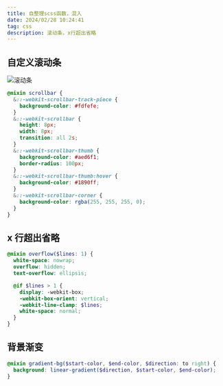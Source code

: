 ```yaml
---
title: 自整理scss函数，混入
date: 2024/02/28 10:24:41
tag: css
description: 滚动条，x行超出省略
---
```


## 自定义滚动条

![滚动条](https://image.084612.xyz/20240228103705.png)

```scss
@mixin scrollbar {
  &::-webkit-scrollbar-track-piece {
    background-color: #fdfefe;
  }
  &::-webkit-scrollbar {
    height: 8px;
    width: 8px;
    transition: all 2s;
  }
  &::-webkit-scrollbar-thumb {
    background-color: #aed6f1;
    border-radius: 100px;
  }
  &::-webkit-scrollbar-thumb:hover {
    background-color: #1890ff;
  }
  &::-webkit-scrollbar-corner {
    background-color: rgba(255, 255, 255, 0);
  }
}
```

## x 行超出省略

```scss
@mixin overflow($lines: 1) {
  white-space: nowrap;
  overflow: hidden;
  text-overflow: ellipsis;

  @if $lines > 1 {
    display: -webkit-box;
    -webkit-box-orient: vertical;
    -webkit-line-clamp: $lines;
    white-space: normal;
  }
}
```

## 背景渐变

```scss
@mixin gradient-bg($start-color, $end-color, $direction: to right) {
  background: linear-gradient($direction, $start-color, $end-color);
}
```
